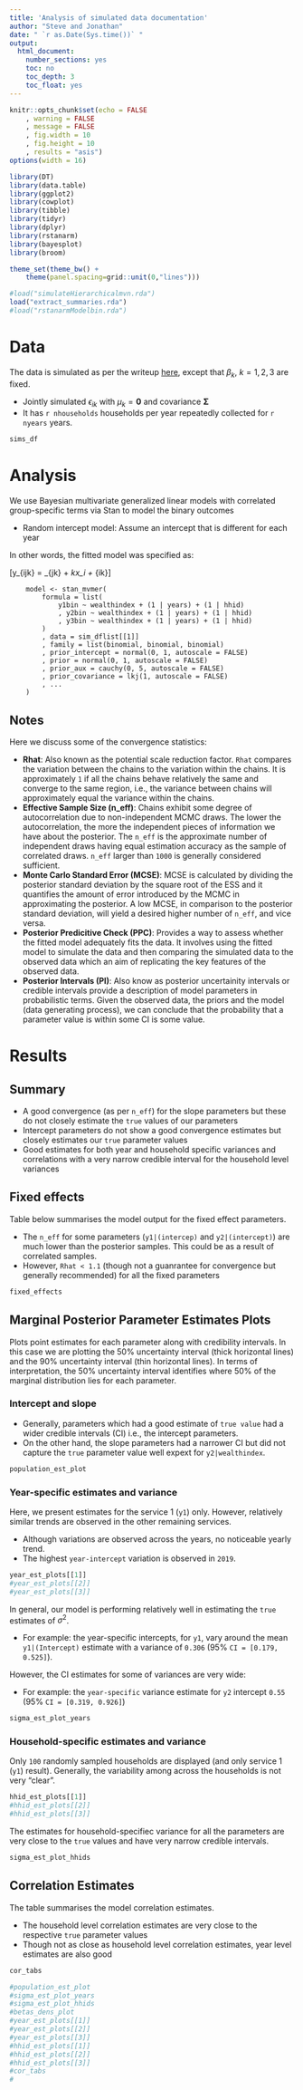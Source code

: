 ```yaml
---
title: 'Analysis of simulated data documentation'
author: "Steve and Jonathan"
date: " `r as.Date(Sys.time())` "
output:
  html_document:
    number_sections: yes
    toc: no
    toc_depth: 3
    toc_float: yes
---
```





```r

knitr::opts_chunk$set(echo = FALSE
	, warning = FALSE
	, message = FALSE
	, fig.width = 10
	, fig.height = 10
	, results = "asis")
options(width = 16)

library(DT)
library(data.table)
library(ggplot2)
library(cowplot)
library(tibble)
library(tidyr)
library(dplyr)
library(rstanarm)
library(bayesplot)
library(broom)

theme_set(theme_bw() +
	theme(panel.spacing=grid::unit(0,"lines")))

#load("simulateHierarchicalmvn.rda")
load("extract_summaries.rda")
#load("rstanarmModelbin.rda")
```

# Data

The data is simulated as per the writeup [here](https://cygubicko.github.io/wash/simulations_writeup.html), except that $\beta_k$, $k = 1,2,3$ are fixed. 

* Jointly simulated $\epsilon_{ik}$ with $\mu_k = \mathbf{0}$ and covariance $\mathbf{\Sigma}$
* It has `r nhouseholds` households per year repeatedly collected for `r nyears` years.


```r
sims_df
```

# Analysis

We use Bayesian multivariate generalized linear models with correlated group-specific terms via Stan to model the binary outcomes

* Random intercept model: Assume an intercept that is different for each year

In other words, the fitted model was specified as:

\[y_{ijk} = \beta0_{jk} + \beta1_kx_i + \epsilon_{ik}\]

		model <- stan_mvmer(
			formula = list(
				y1bin ~ wealthindex + (1 | years) + (1 | hhid)
				, y2bin ~ wealthindex + (1 | years) + (1 | hhid)
				, y3bin ~ wealthindex + (1 | years) + (1 | hhid)
			)
			, data = sim_dflist[[1]]
			, family = list(binomial, binomial, binomial)
			, prior_intercept = normal(0, 1, autoscale = FALSE)
			, prior = normal(0, 1, autoscale = FALSE)
			, prior_aux = cauchy(0, 5, autoscale = FALSE)
			, prior_covariance = lkj(1, autoscale = FALSE)
			, ...
		)

## Notes

Here we discuss some of the convergence statistics:

- **Rhat**: Also known as the potential scale reduction factor. `Rhat` compares the variation between the chains to the variation within the chains. It is approximately `1` if all the chains behave relatively the same and converge to the same region, i.e., the variance between chains will approximately equal the variance within the chains.
- **Effective Sample Size (n\_eff)**: Chains exhibit some degree of autocorrelation due to non-independent MCMC draws. The lower the autocorrelation, the more the independent pieces of information we have about the posterior. The `n_eff` is the approximate number of independent draws having equal estimation accuracy as the sample of correlated draws. `n_eff` larger than `1000` is generally considered sufficient.
- **Monte Carlo Standard Error (MCSE)**: MCSE is calculated by dividing the posterior standard deviation by the square root of the ESS and it quantifies the amount of error introduced by the MCMC in approximating the posterior. A low MCSE, in comparison to the posterior standard deviation, will yield a desired higher number of `n_eff`, and vice versa.
- **Posterior Predicitive Check (PPC)**: Provides a way to assess whether the fitted model adequately fits the data. It involves using the fitted model to simulate the data  and then comparing the simulated data to the observed data which an aim of replicating the key features of the observed data.
- **Posterior Intervals (PI)**: Also know as posterior uncertainity intervals or credible intervals provide a description of model parameters in probabilistic terms. Given the observed data, the priors and the model (data generating process), we can conclude that the probability that a parameter value is within some CI is some value.

# Results

## Summary

- A good convergence (as per `n_eff`) for the slope parameters but these do not closely estimate the `true` values of our parameters
- Intercept parameters do not show a good convergence estimates but closely estimates our `true` parameter values
- Good estimates for both year and household specific variances and correlations with a very narrow credible interval for the household level variances

## Fixed effects


Table below summarises the model output for the fixed effect parameters. 

- The `n_eff` for some parameters (`y1|(intercep)` and `y2|(intercept)`) are much lower than the posterior samples. This could be as a result of correlated samples. 
- However, `Rhat < 1.1` (though not a guanrantee for convergence but generally recommended) for all the fixed parameters 


```r
fixed_effects
```

## Marginal Posterior Parameter Estimates Plots

Plots point estimates for each parameter along with credibility intervals. In this case we are plotting the $50\%$ uncertainty interval (thick horizontal lines) and the $90\%$ uncertainty interval (thin horizontal lines). In terms of interpretation, the $50\%$ uncertainty interval identifies where $50\%$ of the marginal distribution lies for each parameter.



<!--The  plotfun="areas" argument plots the posterior distribution of each parameter with the uncertainty intervals shaded as areas below the cuve.
-->

### Intercept and slope

- Generally, parameters which had a good estimate of `true value` had a wider credible intervals (CI) i.e., the intercept parameters.
- On the other hand, the slope parameters had a narrower CI but did not capture the `true` parameter value well expext for `y2|wealthindex`.


```r
population_est_plot
```

### Year-specific estimates and variance

Here, we present estimates for the service 1 (`y1`) only. However, relatively similar trends are observed in the other remaining services.

- Although variations are observed across the years, no noticeable yearly trend. 
- The highest `year-intercept` variation is observed in `2019`.

```r
year_est_plots[[1]]
#year_est_plots[[2]]
#year_est_plots[[3]]
```

In general, our model is performing relatively well in estimating the `true` estimates of $\sigma^2$.

- For example: the year-specific intercepts, for `y1`, vary around the mean `y1|(Intercept)` estimate with a variance of `0.306` (95\% `CI = [0.179, 0.525]`).

However, the CI estimates for some of variances are very wide:

- For example: the `year-specific` variance estimate for `y2` intercept `0.55` (95\% `CI = [0.319, 0.926]`)

```r
sigma_est_plot_years
```


### Household-specific estimates and variance

Only `100` randomly sampled households are displayed (and only service 1 (`y1`) result). Generally, the variability among across the households is not very "clear".


```r
hhid_est_plots[[1]]
#hhid_est_plots[[2]]
#hhid_est_plots[[3]]
```

The estimates for household-specifiec variance for all the parameters are very close to the `true` values and have very narrow credible intervals. 

```r
sigma_est_plot_hhids
```

## Correlation Estimates

The table summarises the model correlation estimates.

- The household level correlation estimates are very close to the respective `true` parameter values
- Though not as close as household level correlation estimates, year level estimates are also good

```r
cor_tabs
```


```r
#population_est_plot
#sigma_est_plot_years
#sigma_est_plot_hhids
#betas_dens_plot
#year_est_plots[[1]]
#year_est_plots[[2]]
#year_est_plots[[3]]
#hhid_est_plots[[1]]
#hhid_est_plots[[2]]
#hhid_est_plots[[3]]
#cor_tabs
#
```


